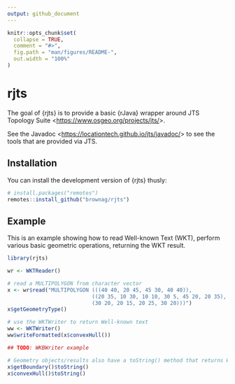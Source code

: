 ```yaml
---
output: github_document
---
```


<!-- README.md is generated from README.Rmd. Please edit that file -->

```r
knitr::opts_chunk$set(
  collapse = TRUE,
  comment = "#>",
  fig.path = "man/figures/README-",
  out.width = "100%"
)
```

# rjts

<!-- badges: start -->
<!-- badges: end -->

The goal of {rjts} is to provide a basic {rJava} wrapper around JTS Topology Suite <<https://www.osgeo.org/projects/jts/>>.

See the Javadoc <<https://locationtech.github.io/jts/javadoc/>> to see the tools that are provided via JTS.

## Installation

You can install the development version of {rjts} thusly:

``` r
# install.packages("remotes")
remotes::install_github("brownag/rjts")
```

## Example

This is an example showing how to read Well-known Text (WKT), perform various basic geometric operations, returning the WKT result.

```r
library(rjts)

wr <- WKTReader()

# read a MULTIPOLYGON from character vector
x <- wr$read("MULTIPOLYGON (((40 40, 20 45, 45 30, 40 40)),
                           ((20 35, 10 30, 10 10, 30 5, 45 20, 20 35),
                           (30 20, 20 15, 20 25, 30 20)))")
x$getGeometryType()

# use the WKTWriter to return Well-known text
ww <- WKTWriter()
ww$writeFormatted(x$convexHull())

## TODO: WKBWriter example

# Geometry objects/results also have a toString() method that returns WKT
x$getBoundary()$toString()
x$convexHull()$toString()
```
